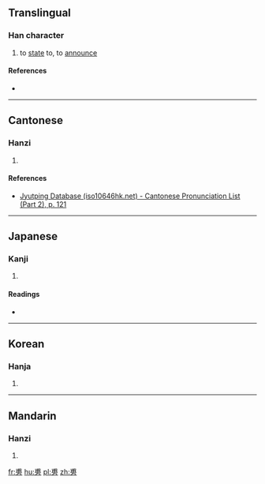 ==Translingual==

===Han character===
{{Han char|rn=70|rad=方|as=07|sn=11|four=|canj=IBYHS|ids=⿱甫方}}

# to [[state]] to, to [[announce]]

====References====
* {{Han ref|kx=0483.150|dkj=13654|dj=0845.100|hdz=32180.010|uh=65C9|ud=26057}}

----

==Cantonese==

===Hanzi===
{{yue-hanzi|jyut=[[fu1]]|y=fu1}}

# {{defn|lang=yue|sort=方07}}

====References====
*[http://www.iso10646hk.net/jp/document/download.jsp Jyutping Database (iso10646hk.net) - Cantonese Pronunciation List (Part 2), p. 121]

----

==Japanese==

===Kanji===
{{ja-kanji|grade=|rs=方07}}

# {{defn|lang=ja|sort=方07}}

====Readings====
* {{ja-readings|on=[[ふ]] (fu)|kun=[[ふ]] (fu)}}

----

==Korean==

===Hanja===
{{ko-hanja|hangeul=가|eumhun=|rv=ga|mr=ka|y=ka}}

# {{defn|lang=ko|sort=方07}}

----

==Mandarin==

===Hanzi===
{{cmn-hanzi|pin=[[fū]] ([[fu1]])|wg=fu<sup>1</sup>}}

# {{defn|lang=cmn|sort=方07}}

[[fr:旉]]
[[hu:旉]]
[[pl:旉]]
[[zh:旉]]
